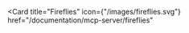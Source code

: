 <Card
  title="Fireflies"
  icon={"/images/fireflies.svg"}
  href="/documentation/mcp-server/fireflies"
></Card>
